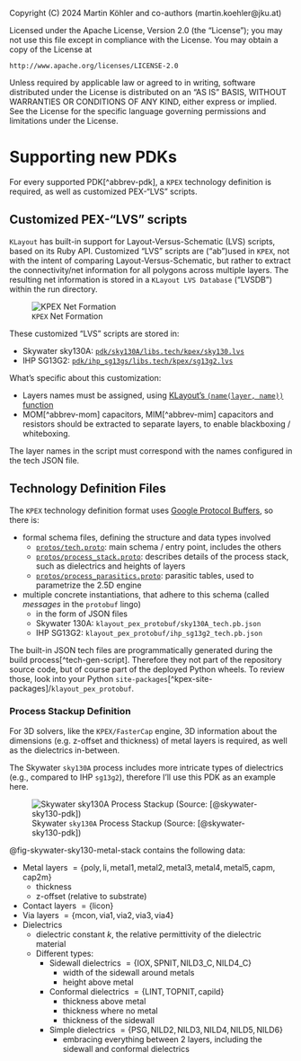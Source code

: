 ::: {.content-hidden}
Copyright (C) 2024 Martin Köhler and co-authors (martin.koehler@jku.at)

Licensed under the Apache License, Version 2.0 (the "License");
you may not use this file except in compliance with the License.
You may obtain a copy of the License at

    http://www.apache.org/licenses/LICENSE-2.0

Unless required by applicable law or agreed to in writing, software
distributed under the License is distributed on an "AS IS" BASIS,
WITHOUT WARRANTIES OR CONDITIONS OF ANY KIND, either express or implied.
See the License for the specific language governing permissions and
limitations under the License.
:::

# Supporting new PDKs

For every supported PDK[^abbrev-pdk], a `KPEX` technology definition is required, as well as customized PEX-"LVS" scripts.

## Customized PEX-"LVS" scripts

`KLayout` has built-in support for Layout-Versus-Schematic (LVS) scripts, based on its Ruby API.
Customized "LVS" scripts are ("ab")used in `KPEX`, not with the intent of comparing Layout-Versus-Schematic, but rather to extract the connectivity/net information for all polygons across multiple layers.
The resulting net information is stored in a `KLayout LVS Database` ("LVSDB") within the run directory.

![`KPEX` Net Formation](figures/kpex-net-formation.svg)

These customized "LVS" scripts are stored in:

- Skywater sky130A: [`pdk/sky130A/libs.tech/kpex/sky130.lvs`]({{< var urls.repo.kpex >}}/blob/main/pdk/sky130A/libs.tech/kpex/sky130.lvs)
- IHP SG13G2: [`pdk/ihp_sg13gs/libs.tech/kpex/sg13g2.lvs`]({{< var urls.repo.kpex >}}/blob/main/pdk/ihp_sg13g2/libs.tech/kpex/sg13g2.lvs)

What's specific about this customization:

- Layers names must be assigned, using [KLayout's `(name(layer, name))` function](https://www.klayout.de/doc-qt5/about/drc_ref_netter.html#name)
- MOM[^abbrev-mom] capacitors, MIM[^abbrev-mim] capacitors and resistors should be extracted to separate layers, to enable blackboxing / whiteboxing.

The layer names in the script must correspond with the names configured in the tech JSON file.

## Technology Definition Files {#sec-tech-def}

The `KPEX` technology definition format uses [Google Protocol Buffers](https://protobuf.net), so there is:

- formal schema files, defining the structure and data types involved
   - [`protos/tech.proto`]({{< var urls.repo.kpex >}}/blob/main/protos/tech.proto): main schema / entry point, includes the others
   - [`protos/process_stack.proto`]({{< var urls.repo.kpex >}}/blob/main/protos/process_stack.proto): describes details of the process stack, such as dielectrics and heights of layers
   - [`protos/process_parasitics.proto`]({{< var urls.repo.kpex >}}/blob/main/protos/process_parasitics.proto): parasitic tables, used to parametrize the 2.5D engine
- multiple concrete instantiations, that adhere to this schema (called *messages* in the `protobuf` lingo)
   - in the form of JSON files
   - Skywater 130A: `klayout_pex_protobuf/sky130A_tech.pb.json`
   - IHP SG13G2: `klayout_pex_protobuf/ihp_sg13g2_tech.pb.json`

::: {.callout-note}
The built-in JSON tech files are programmatically generated during the build process[^tech-gen-script].
Therefore they not part of the repository source code, but of course part of the deployed Python wheels.
To review those, look into your Python `site-packages`[^kpex-site-packages]/`klayout_pex_protobuf`.
:::

### Process Stackup Definition

For 3D solvers, like the `KPEX/FasterCap` engine, 3D information about the dimensions (e.g. z-offset and thickness) of metal layers is required, as well as the dielectrics in-between.

The Skywater `sky130A` process includes more intricate types of dielectrics (e.g., compared to IHP `sg13g2`), therefore I'll use this PDK as an example here.


![Skywater `sky130A` Process Stackup (Source: [@skywater-sky130-pdk])](figures/skywater-sky130-metal_stack.svg){#fig-skywater-sky130-metal-stack}

@fig-skywater-sky130-metal-stack contains the following data:

- Metal layers $= \{\text{poly}, \text{li}, \text{metal1}, \text{metal2}, \text{metal3}, \text{metal4}, \text{metal5}, \text{capm}, \text{cap2m} \}$
   - thickness
   - z-offset (relative to substrate)
- Contact layers $= \{\text{licon}\}$
- Via layers $= \{\text{mcon}, \text{via1}, \text{via2}, \text{via3}, \text{via4}\}$
- Dielectrics
   - dielectric constant $k$, the relative permittivity of the dielectric material
   - Different types:
      - Sidewall dielectrics $= \{\text{IOX}, \text{SPNIT}, \text{NILD3\_C}, \text{NILD4\_C}\}$
         - width of the sidewall around metals
         - height above metal
      - Conformal dielectrics $= \{\text{LINT}, \text{TOPNIT}, \text{capild}\}$
         - thickness above metal
         - thickness where no metal
         - thickness of the sidewall
      - Simple dielectrics $= \{\text{PSG}, \text{NILD2}, \text{NILD3}, \text{NILD4}, \text{NILD5}, \text{NILD6}\}$
         - embracing everything between 2 layers, including the sidewall and conformal dielectrics

